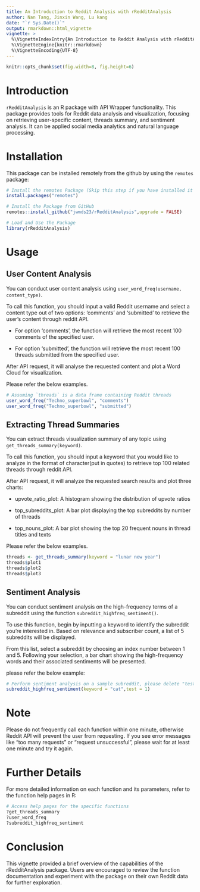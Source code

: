 ```yaml
---
title: An Introduction to Reddit Analysis with rRedditAnalysis
author: Nan Tang, Jinxin Wang, Lu kang
date: "`r Sys.Date()`"
output: rmarkdown::html_vignette
vignette: >
  %\VignetteIndexEntry{An Introduction to Reddit Analysis with rRedditAnalysis}
  %\VignetteEngine{knitr::rmarkdown}
  %\VignetteEncoding{UTF-8}
---
```


```r
knitr::opts_chunk$set(fig.width=8, fig.height=6)
```

# Introduction

`rRedditAnalysis` is an R package with API Wrapper functionality. This package provides tools for Reddit data analysis and visualization, focusing on retrieving user-specific content, threads summary, and sentiment analysis. It can be applied social media analytics and natural language processing.

# Installation

This package can be installed remotely from the github by using the `remotes` package:

```r
# Install the remotes Package (Skip this step if you have installed it before)
install.packages("remotes")
```

```r
# Install the Package from GitHub
remotes::install_github("jwmds23/rRedditAnalysis",upgrade = FALSE)
```

```r
# Load and Use the Package
library(rRedditAnalysis)
```

# Usage

## User Content Analysis

You can conduct user content analysis using `user_word_freq(username, content_type)`.

To call this function, you should input a valid Reddit username and select a content type out of two options: 'comments' and 'submitted' to retrieve the user's content through reddit API.

-   For option 'comments', the function will retrieve the most recent 100 comments of the specified user.

-   For option 'submitted', the function will retrieve the most recent 100 threads submitted from the specified user.

After API request, it will analyse the requested content and plot a Word Cloud for visualization.

Please refer the below examples.

```r
# Assuming `threads` is a data frame containing Reddit threads
user_word_freq("Techno_superbowl", "comments")
user_word_freq("Techno_superbowl", "submitted")
```

## Extracting Thread Summaries

You can extract threads visualization summary of any topic using `get_threads_summary(keyword)`.

To call this function, you should input a keyword that you would like to analyze in the format of character(put in quotes) to retrieve top 100 related threads through reddit API.

After API request, it will analyze the requested search results and plot three charts:

-   upvote_ratio_plot: A histogram showing the distribution of upvote ratios

-   top_subreddits_plot: A bar plot displaying the top subreddits by number of threads

-   top_nouns_plot: A bar plot showing the top 20 frequent nouns in thread titles and texts

Please refer the below examples.

```r
threads <- get_threads_summary(keyword = "lunar new year")
threads$plot1
threads$plot2
threads$plot3
```

## Sentiment Analysis

You can conduct sentiment analysis on the high-frequency terms of a subreddit using the function `subreddit_highfreq_sentiment()`.

To use this function, begin by inputting a keyword to identify the subreddit you're interested in. Based on relevance and subscriber count, a list of 5 subreddits will be displayed.

From this list, select a subreddit by choosing an index number between 1 and 5. Following your selection, a bar chart showing the high-frequency words and their associated sentiments will be presented.

please refer the below example:

```r
# Perform sentiment analysis on a sample subreddit, please delete "test = 1" in application
subreddit_highfreq_sentiment(keyword = "cat",test = 1)

```

# Note

Please do not frequently call each function within one minute, otherwise Reddit API will prevent the user from requesting. If you see error messages like "too many requests" or "request unsuccessful", please wait for at least one minute and try it again.

# Further Details

For more detailed information on each function and its parameters, refer to the function help pages in R:

```r
# Access help pages for the specific functions
?get_threads_summary
?user_word_freq
?subreddit_highfreq_sentiment
```

# Conclusion

This vignette provided a brief overview of the capabilities of the rRedditAnalysis package. Users are encouraged to review the function documentation and experiment with the package on their own Reddit data for further exploration.
